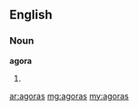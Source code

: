 ==English==
===Noun===
'''agora'''
#{{plural of|[[agora]]}}

[[ar:agoras]]
[[mg:agoras]]
[[my:agoras]]